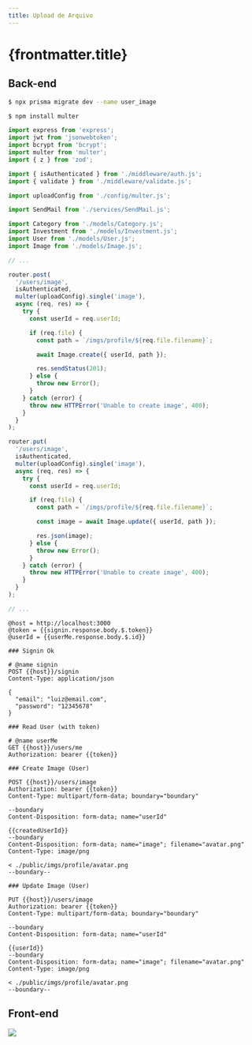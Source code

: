 ```yaml
---
title: Upload de Arquivo
---
```



# {frontmatter.title}

<CodeTree src="/codes/expressjs/invest-app-upload" githubUrl={true} />

## Back-end

<CodePreview src="/codes/expressjs/invest-app-upload/prisma/schema.prisma" />

```bash
$ npx prisma migrate dev --name user_image
```

<CodePreview src="/codes/expressjs/invest-app-upload/src/models/Image.js" />

<CodePreview src="/codes/expressjs/invest-app-upload/src/models/User.js" />

<CodePreview src="/codes/expressjs/invest-app-upload/.env.example" />

```bash
$ npm install multer
```

<CodePreview src="/codes/expressjs/invest-app-upload/src/config/multer.js" />

```js title="/codes/expressjs/invest-app-upload/src/routes.js"
import express from 'express';
import jwt from 'jsonwebtoken';
import bcrypt from 'bcrypt';
import multer from 'multer';
import { z } from 'zod';

import { isAuthenticated } from './middleware/auth.js';
import { validate } from './middleware/validate.js';

import uploadConfig from './config/multer.js';

import SendMail from './services/SendMail.js';

import Category from './models/Category.js';
import Investment from './models/Investment.js';
import User from './models/User.js';
import Image from './models/Image.js';

// ...

router.post(
  '/users/image',
  isAuthenticated,
  multer(uploadConfig).single('image'),
  async (req, res) => {
    try {
      const userId = req.userId;

      if (req.file) {
        const path = `/imgs/profile/${req.file.filename}`;

        await Image.create({ userId, path });

        res.sendStatus(201);
      } else {
        throw new Error();
      }
    } catch (error) {
      throw new HTTPError('Unable to create image', 400);
    }
  }
);

router.put(
  '/users/image',
  isAuthenticated,
  multer(uploadConfig).single('image'),
  async (req, res) => {
    try {
      const userId = req.userId;

      if (req.file) {
        const path = `/imgs/profile/${req.file.filename}`;

        const image = await Image.update({ userId, path });

        res.json(image);
      } else {
        throw new Error();
      }
    } catch (error) {
      throw new HTTPError('Unable to create image', 400);
    }
  }
);

// ...
```

<CodePreview src="/codes/expressjs/invest-app-upload/src/index.js" highlightLines="24" />

```http title="/codes/expressjs/invest-app-upload/requests.http"
@host = http://localhost:3000
@token = {{signin.response.body.$.token}}
@userId = {{userMe.response.body.$.id}}

### Signin Ok

# @name signin
POST {{host}}/signin
Content-Type: application/json

{
  "email": "luiz@email.com",
  "password": "12345678"
}

### Read User (with token)

# @name userMe
GET {{host}}/users/me
Authorization: bearer {{token}}

### Create Image (User)

POST {{host}}/users/image
Authorization: bearer {{token}}
Content-Type: multipart/form-data; boundary="boundary"

--boundary
Content-Disposition: form-data; name="userId"

{{createdUserId}}
--boundary
Content-Disposition: form-data; name="image"; filename="avatar.png"
Content-Type: image/png

< ./public/imgs/profile/avatar.png
--boundary--

### Update Image (User)

PUT {{host}}/users/image
Authorization: bearer {{token}}
Content-Type: multipart/form-data; boundary="boundary"

--boundary
Content-Disposition: form-data; name="userId"

{{userId}}
--boundary
Content-Disposition: form-data; name="image"; filename="avatar.png"
Content-Type: image/png

< ./public/imgs/profile/avatar.png
--boundary--
```

## Front-end

![](/lp2/imgs/expressjs/upload-file/profile.png)

<CodePreview src="/codes/expressjs/invest-app-upload/public/profile.html" />

<CodePreview src="/codes/expressjs/invest-app-upload/public/js/profile.js" />

<CodePreview src="/codes/expressjs/invest-app-upload/public/js/services/api.js" />
